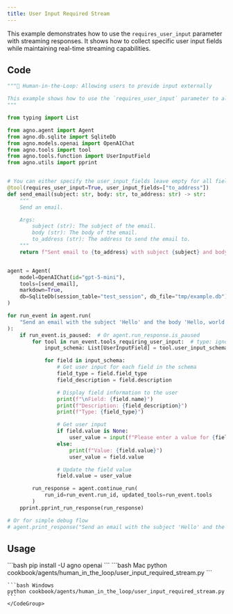 ```yaml
---
title: User Input Required Stream
---
```


This example demonstrates how to use the `requires_user_input` parameter with streaming responses. It shows how to collect specific user input fields while maintaining real-time streaming capabilities.

## Code

```python cookbook/agents/human_in_the_loop/user_input_required_stream.py
"""🤝 Human-in-the-Loop: Allowing users to provide input externally

This example shows how to use the `requires_user_input` parameter to allow users to provide input externally.
"""

from typing import List

from agno.agent import Agent
from agno.db.sqlite import SqliteDb
from agno.models.openai import OpenAIChat
from agno.tools import tool
from agno.tools.function import UserInputField
from agno.utils import pprint


# You can either specify the user_input_fields leave empty for all fields to be provided by the user
@tool(requires_user_input=True, user_input_fields=["to_address"])
def send_email(subject: str, body: str, to_address: str) -> str:
    """
    Send an email.

    Args:
        subject (str): The subject of the email.
        body (str): The body of the email.
        to_address (str): The address to send the email to.
    """
    return f"Sent email to {to_address} with subject {subject} and body {body}"


agent = Agent(
    model=OpenAIChat(id="gpt-5-mini"),
    tools=[send_email],
    markdown=True,
    db=SqliteDb(session_table="test_session", db_file="tmp/example.db"),
)

for run_event in agent.run(
    "Send an email with the subject 'Hello' and the body 'Hello, world!'", stream=True
):
    if run_event.is_paused:  # Or agent.run_response.is_paused
        for tool in run_event.tools_requiring_user_input:  # type: ignore
            input_schema: List[UserInputField] = tool.user_input_schema  # type: ignore

            for field in input_schema:
                # Get user input for each field in the schema
                field_type = field.field_type
                field_description = field.description

                # Display field information to the user
                print(f"\nField: {field.name}")
                print(f"Description: {field_description}")
                print(f"Type: {field_type}")

                # Get user input
                if field.value is None:
                    user_value = input(f"Please enter a value for {field.name}: ")
                else:
                    print(f"Value: {field.value}")
                    user_value = field.value

                # Update the field value
                field.value = user_value

        run_response = agent.continue_run(
            run_id=run_event.run_id, updated_tools=run_event.tools
        )
    pprint.pprint_run_response(run_response)

# Or for simple debug flow
# agent.print_response("Send an email with the subject 'Hello' and the body 'Hello, world!'", stream=True)
```

## Usage

<Steps>
  <Snippet file="create-venv-step.mdx" />

  <Step title="Install libraries">
    ```bash
    pip install -U agno openai
    ```
  </Step>

  <Step title="Run Agent">
    <CodeGroup>
    ```bash Mac
    python cookbook/agents/human_in_the_loop/user_input_required_stream.py
    ```
    
    ```bash Windows  
    python cookbook/agents/human_in_the_loop/user_input_required_stream.py
    ```
    </CodeGroup>
  </Step>
</Steps>